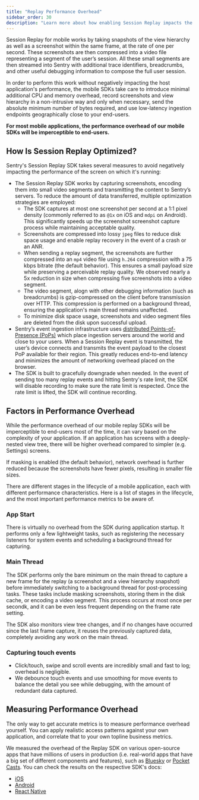 ```yaml
---
title: "Replay Performance Overhead"
sidebar_order: 30
description: "Learn more about how enabling Session Replay impacts the performance of your application."
---
```


Session Replay for mobile works by taking snapshots of the view hierarchy as well as a screenshot within the same frame, at the rate of one per second. These screenshots are then compressed into a video file representing a segment of the user’s session. All these small segments are then streamed into Sentry with additional trace identifiers, breadcrumbs, and other useful debugging information to compose the full user session.

In order to perform this work without negatively impacting the host application's performance, the mobile SDKs take care to introduce minimal additional CPU and memory overhead, record screenshots and view hierarchy in a non-intrusive way and only when necessary, send the absolute minimum number of bytes required, and use low-latency ingestion endpoints geographically close to your end-users.

**For most mobile applications, the performance overhead of our mobile SDKs will be imperceptible to end-users.**

## How Is Session Replay Optimized?

Sentry's Session Replay SDK takes several measures to avoid negatively impacting the performance of the screen on which it's running:

- The Session Replay SDK works by capturing screenshots, encoding them into small video segments and transmitting the content to Sentry’s servers. To reduce the amount of data transferred, multiple optimization strategies are employed:
  - The SDK captures at most one screenshot per second at a 1:1 pixel density (commonly referred to as `@1x` on iOS and `mdpi` on Android). This significantly speeds up the screenshot screenshot capture process while maintaining acceptable quality.
  - Screenshots are compressed into lossy `jpeg` files to reduce disk space usage and enable replay recovery in the event of a crash or an ANR.
  - When sending a replay segment, the screenshots are further compressed into an `mp4` video file using `h.264` compression with a 75 kbps bitrate (the default behavior). This ensures a small payload size while preserving a perceivable replay quality. We observed nearly a 5x reduction in size when compressing five screenshots into a video segment.
  - The video segment, alogn with other debugging information (such as breadcrumbs) is gzip-compressed on the client before transmission over HTTP. This compression is performed on a background thread, ensuring the application's main thread remains unaffected.
  - To minimize disk space usage, screenshots and video segment files are deleted from the disk upon successful upload.
- Sentry’s event ingestion infrastructure uses [distributed Points-of-Presence (PoPs)](https://blog.sentry.io/2022/03/31/sentry-points-of-presence-how-we-built-a-distributed-ingestion/) which place ingestion servers around the world and close to your users. When a Session Replay event is transmitted, the user’s device connects and transmits the event payload to the closest PoP available for their region. This greatly reduces end-to-end latency and minimizes the amount of networking overhead placed on the browser.
- The SDK is built to gracefully downgrade when needed. In the event of sending too many replay events and hitting Sentry's rate limit, the SDK will disable recording to make sure the rate limit is respected. Once the rate limit is lifted, the SDK will continue recording.

## Factors in Performance Overhead

While the performance overhead of our mobile replay SDKs will be imperceptible to end-users most of the time, it can vary based on the complexity of your application. If an application has screens with a deeply-nested view tree, there will be higher overhead compared to simpler (e.g. Settings) screens.

If masking is enabled (the default behavior), network overhead is further reduced because the screenshots have fewer pixels, resulting in smaller file sizes.

There are different stages in the lifecycle of a mobile application, each with different performance characteristics. Here is a list of stages in the lifecycle, and the most important performance metrics to be aware of.

### App Start

There is virtually no overhead from the SDK during application startup. It performs only a few lightweight tasks, such as registering the necessary listeners for system events and scheduling a background thread for capturing.

### Main Thread

The SDK performs only the bare minimum on the main thread to capture a new frame for the replay (a screenshot and a view hierarchy snapshot) before immediately switching to a background thread for post-processing tasks. These tasks include masking screenshots, storing them in the disk cache, or encoding a video segment. This process occurs at most once per secondk, and it can be even less frequent depending on the frame rate setting.

The SDK also monitors view tree changes, and if no changes have occurred since the last frame capture, it reuses the previously captured data, completely avoiding any work on the main thread.

### Capturing touch events

- Click/touch, swipe and scroll events are incredibly small and fast to log; overhead is negligible.
- We debounce touch events and use smoothing for move events to balance the detail you see while debugging, with the amount of redundant data captured.

## Measuring Performance Overhead

The only way to get accurate metrics is to measure performance overhead yourself. You can apply realistic access patterns against your own application, and correlate that to your own topline business metrics.

We measured the overhead of the Replay SDK on various open-source apps that have millions of users in production (i.e. real-world apps that have a big set of different components and features), such as [Bluesky](https://github.com/bluesky-social/social-app) or [Pocket Casts](https://github.com/Automattic/pocket-casts-android). You can check the results on the respective SDK's docs:

- [iOS](/platforms/apple/guides/ios/session-replay/)
- [Android](/platforms/android/session-replay/)
- [React Native](/platforms/react-native/session-replay/)
